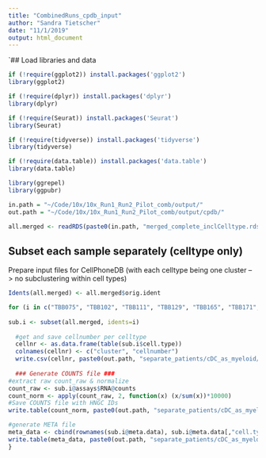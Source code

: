 ```yaml
---
title: "CombinedRuns_cpdb_input"
author: "Sandra Tietscher"
date: "11/1/2019"
output: html_document
---
```


`## Load libraries and data

```r
if (!require(ggplot2)) install.packages('ggplot2')
library(ggplot2)

if (!require(dplyr)) install.packages('dplyr')
library(dplyr)

if (!require(Seurat)) install.packages('Seurat')
library(Seurat)

if (!require(tidyverse)) install.packages('tidyverse')
library(tidyverse)

if (!require(data.table)) install.packages('data.table')
library(data.table)

library(ggrepel)
library(ggpubr)

in.path = "~/Code/10x/10x_Run1_Run2_Pilot_comb/output/"
out.path = "~/Code/10x/10x_Run1_Run2_Pilot_comb/output/cpdb/"

all.merged <- readRDS(paste0(in.path, "merged_complete_inclCelltype.rds"))

```

## Subset each sample separately (celltype only)
Prepare input files for CellPhoneDB (with each celltype being one cluster --> no subclustering within cell types)

```r
Idents(all.merged) <- all.merged$orig.ident

for (i in c("TBB075", "TBB102", "TBB111", "TBB129", "TBB165", "TBB171", "TBB214", "TBB226", "TBB330", "TBB338", "TBB011", "TBB035", "TBB212", "TBB184")) {
  
sub.i <- subset(all.merged, idents=i)
  
  #get and save cellnumber per celltype
  cellnr <- as.data.frame(table(sub.i$cell.type))
  colnames(cellnr) <- c("cluster", "cellnumber")
  write.csv(cellnr, paste0(out.path, "separate_patients/cDC_as_myeloid/",i, "_cellnr_celltype.csv"), row.names = FALSE)
  
  ### Generate COUNTS file ###
#extract raw count_raw & normalize
count_raw <- sub.i@assays$RNA@counts
count_norm <- apply(count_raw, 2, function(x) (x/sum(x))*10000)
#Save COUNTS file with HNGC IDs
write.table(count_norm, paste0(out.path, "separate_patients/cDC_as_myeloid/", i, "_cellphonedb_count.txt"), sep="\t", quote=F)

#generate META file
meta_data <- cbind(rownames(sub.i@meta.data), sub.i@meta.data[,"cell.type", drop=F])
write.table(meta_data, paste0(out.path, "separate_patients/cDC_as_myeloid/", i, "_cellphonedb_meta.txt"), sep="\t", quote=F, row.names=F)
}

```